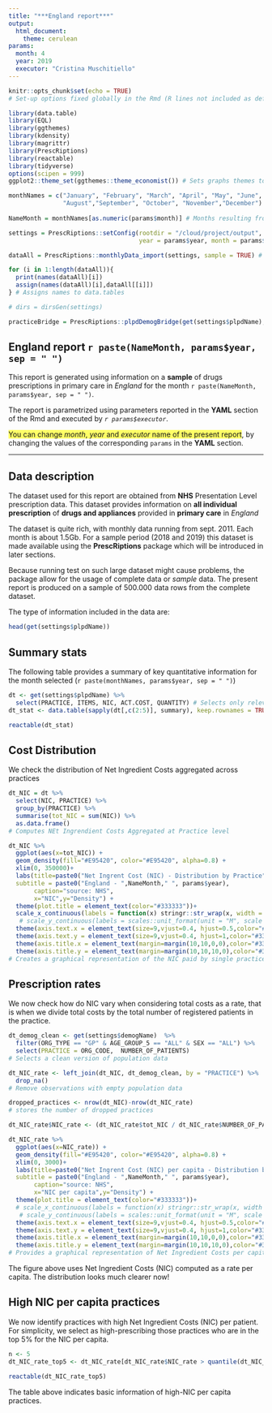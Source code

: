 ```yaml
---
title: "***England report***"
output:
  html_document:
    theme: cerulean
params:
  month: 4
  year: 2019
  executor: "Cristina Muschitiello"
---
```


```r
knitr::opts_chunk$set(echo = TRUE)
# Set-up options fixed globally in the Rmd (R lines not included as default). 

library(data.table)
library(EQL)
library(ggthemes)
library(kdensity)
library(magrittr)
library(PrescRiptions)
library(reactable)
library(tidyverse)
options(scipen = 999)
ggplot2::theme_set(ggthemes::theme_economist()) # Sets graphs themes to "The Economist" style

monthNames = c("January", "February", "March", "April", "May", "June", "July",
               "August","September", "October", "November","December") # Object to recall all months names 
  
NameMonth = monthNames[as.numeric(params$month)] # Months resulting from parameter

settings = PrescRiptions::setConfig(rootdir = "/cloud/project/output",
                                    year = params$year, month = params$month, region = "England") # Configuration option defined in the Prescriptions package. This line specifies where to save the output automatically downloaded from the package (rootdir), and provides parameters for year, month and region.

dataAll = PrescRiptions::monthlyData_import(settings, sample = TRUE) # Imports data from repo and website

for (i in 1:length(dataAll)){
  print(names(dataAll)[i])
  assign(names(dataAll)[i],dataAll[[i]])
} # Assigns names to data.tables

# dirs = dirsGen(settings)

practiceBridge = PrescRiptions::plpdDemogBridge(get(settings$plpdName), get(settings$demogMapName)) # Provides a mapping for practice names across different data sources


```

## England report `r paste(NameMonth, params$year, sep = " ")`

This report is generated using information on a **sample** of drugs prescriptions in primary care in *England* for the month `r paste(NameMonth, params$year, sep = " ")`. 

The report is parametrized using parameters reported in the **YAML** section of the Rmd and executed by *`r params$executor`*.

<span style="background-color:#ffff66">You can change *month*, *year* and *executor* name of the present report</span>, by changing the values of the corresponding `params` in the **YAML** section.

---

## Data description

The dataset used for this report are obtained from **NHS** Presentation Level prescription data. This dataset provides information on **all individual prescription** of **drugs and appliances** provided in **primary care** in *England*

The dataset is quite rich, with monthly data running from sept. 2011. Each month is about 1.5Gb. For a sample period (2018 and 2019) this dataset is made available using the **PrescRiptions** package which will be introduced in later sections.

Because running test on such large dataset might cause problems, the package allow for the usage of complete data or *sample* data.
The present report is produced on a sample of 500.000 data rows from the complete dataset.

The type of information included in the data are:

```r

head(get(settings$plpdName))

```

## Summary stats

The following table provides a summary of key quantitative information for the month selected (`r paste(monthNames, params$year, sep = " ")`)

```r

dt <- get(settings$plpdName) %>%
  select(PRACTICE, ITEMS, NIC, ACT.COST, QUANTITY) # Selects only relevant variables
dt_stat <- data.table(sapply(dt[,c(2:5)], summary), keep.rownames = TRUE) # Provides summary information for relevant variables

reactable(dt_stat)

```

## Cost Distribution

We check the distribution of Net Ingredient Costs aggregated across practices

```r

dt_NIC = dt %>%
  select(NIC, PRACTICE) %>%
  group_by(PRACTICE) %>% 
  summarise(tot_NIC = sum(NIC)) %>%
  as.data.frame()
# Computes NEt Ingrendient Costs Aggregated at Practice level

dt_NIC %>%
  ggplot(aes(x=tot_NIC)) +
  geom_density(fill="#E95420", color="#E95420", alpha=0.8) + 
  xlim(0, 350000)+
  labs(title=paste0("Net Ingrent Cost (NIC) - Distribution by Practice"),
  subtitle = paste0("England - ",NameMonth," ", params$year),
       caption="source: NHS",
       x="NIC",y="Density") + 
  theme(plot.title = element_text(color="#333333"))+
  scale_x_continuous(labels = function(x) stringr::str_wrap(x, width = 20))+
   # scale_y_continuous(labels = scales::unit_format(unit = "M", scale = 1e-6))+
  theme(axis.text.x = element_text(size=9,vjust=0.4, hjust=0.5,color="#333333"))+
  theme(axis.text.y = element_text(size=9,vjust=0.4, hjust=1,color="#333333"))+
  theme(axis.title.x = element_text(margin=margin(10,10,0,0),color="#333333"))+
  theme(axis.title.y = element_text(margin=margin(10,10,10,0),color="#333333"))
# Creates a graphical representation of the NIC paid by single practices


```

## Prescription rates

We now check how do NIC vary when considering total costs as a rate, that is when we divide total costs by the total number of registered patients in the practice.

```r

dt_demog_clean <- get(settings$demogName)  %>% 
  filter(ORG_TYPE == "GP" & AGE_GROUP_5 == "ALL" & SEX == "ALL") %>%
  select(PRACTICE = ORG_CODE,  NUMBER_OF_PATIENTS)
# Selects a clean version of population data

dt_NIC_rate <- left_join(dt_NIC, dt_demog_clean, by = "PRACTICE") %>%
  drop_na()
# Remove observations with empty population data

dropped_practices <- nrow(dt_NIC)-nrow(dt_NIC_rate)
# stores the number of dropped practices

dt_NIC_rate$NIC_rate <- (dt_NIC_rate$tot_NIC / dt_NIC_rate$NUMBER_OF_PATIENTS)*100 # Creates a rate variable

dt_NIC_rate %>%
  ggplot(aes(x=NIC_rate)) +
  geom_density(fill="#E95420", color="#E95420", alpha=0.8) + 
  xlim(0, 3000)+
  labs(title=paste0("Net Ingrent Cost (NIC) per capita - Distribution by Practice"),
  subtitle = paste0("England - ",NameMonth," ", params$year),
       caption="source: NHS",
       x="NIC per capita",y="Density") + 
  theme(plot.title = element_text(color="#333333"))+
  # scale_x_continuous(labels = function(x) stringr::str_wrap(x, width = 20))+
   # scale_y_continuous(labels = scales::unit_format(unit = "M", scale = 1e-6))+
  theme(axis.text.x = element_text(size=9,vjust=0.4, hjust=0.5,color="#333333"))+
  theme(axis.text.y = element_text(size=9,vjust=0.4, hjust=1,color="#333333"))+
  theme(axis.title.x = element_text(margin=margin(10,10,0,0),color="#333333"))+
  theme(axis.title.y = element_text(margin=margin(10,10,10,0),color="#333333"))
# Provides a graphical representation of Net Ingredient Costs per capita

```

The figure above uses Net Ingredient Costs (NIC) computed as a rate per capita. The distribution looks much clearer now!

## High NIC per capita practices

We now identify practices with high Net Ingredient Costs (NIC) per patient. For simplicity, we select as high-prescribing those practices who are in the top 5% for the NIC per capita.

```r

n <- 5
dt_NIC_rate_top5 <- dt_NIC_rate[dt_NIC_rate$NIC_rate > quantile(dt_NIC_rate$NIC_rate,prob=1-n/100),] #Identifies practices in the top 5% quantile in terms of cost per capita

reactable(dt_NIC_rate_top5)

```

The table above indicates basic information of high-NIC per capita practices.
